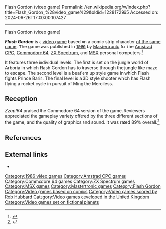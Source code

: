 Flash Gordon (video game)
Permalink: //en.wikipedia.org/w/index.php?title=Flash_Gordon_%28video_game%29&oldid=1228172965
Accessed on: 2024-06-26T17:00:00.107427



------
Flash Gordon (video game)
{{short description|1986 video game}}
{{More citations needed|date=June 2008}}
{{Infobox video game
| title = Flash Gordon
| image = Flash Gordon Cover.jpg
| image_size =
| developer = [[Mastertronic]]
| publisher = [[Mastertronic]]
| composer = [[Rob Hubbard]]<ref name='lemon64' />
| released = November 1986
| modes = [[Single-player video game|Single-player]]
| genre = [[Action game|Action]]
| platforms = [[Amstrad CPC]], [[Commodore 64]], [[ZX Spectrum]], [[MSX]]
}}

'''''Flash Gordon''''' is a [[video game]] based on a comic strip character [[Flash Gordon|of the same name]]. The game was published in [[1986 in video gaming|1986]] by [[Mastertronic]] for the [[Amstrad CPC]], [[Commodore 64]], [[ZX Spectrum]], and [[MSX]] personal computers.<ref name=lemon64>{{lemon64 game|id=937}}</ref>

It features three individual levels.  The first is set on the jungle world of Arboria in which Flash Gordon has to traverse through the jungle like maze to escape.  The second level is a beat'em up style game in which Flash fights Prince Barin.  The final level is a 3D style shooter which has Flash flying a rocket cycle in pursuit of Ming the Merciless.

==Reception==
''Zzap!64'' praised the Commodore 64 version of the game.  Reviewers appreciated the gameplay variety offered by the three different sections of the game, and the quality of graphics and sound.  It was rated 89% overall.<ref>{{Cite web|url=http://www.zzap64.co.uk/cgi-bin/displaypage.pl?issue=21&page=28|title=Redirecting}}</ref>

==References==
{{Reflist}}

==External links==
*{{WoS_game|id=0001791}}

{{Flash Gordon}}

[[Category:1986 video games]]
[[Category:Amstrad CPC games]]
[[Category:Commodore 64 games]]
[[Category:ZX Spectrum games]]
[[Category:MSX games]]
[[Category:Mastertronic games]]
[[Category:Flash Gordon]]
[[Category:Video games based on comics]]
[[Category:Video games scored by Rob Hubbard]]
[[Category:Video games developed in the United Kingdom]]
[[Category:Video games set on fictional planets]]

{{Action-videogame-stub}}